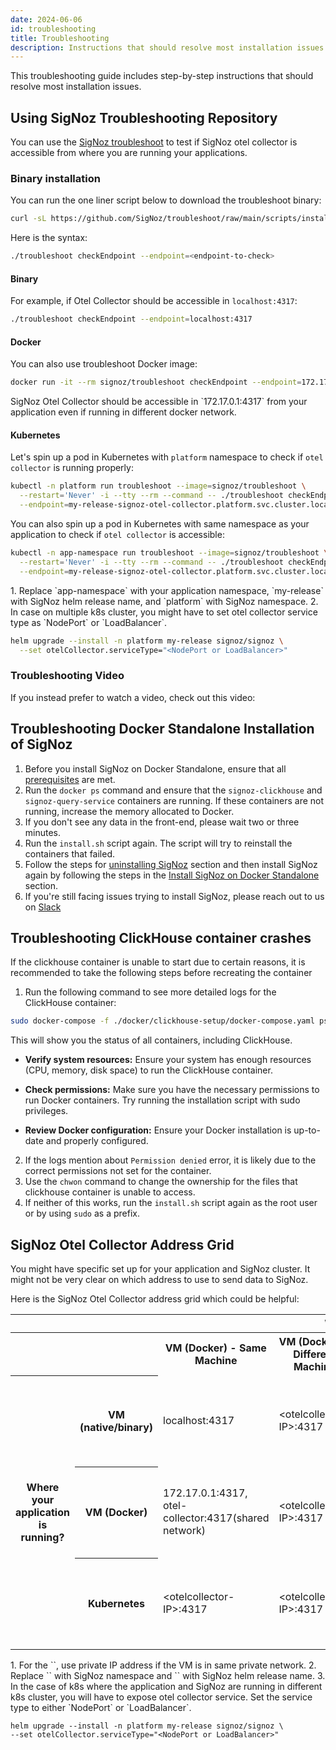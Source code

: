 ```yaml
---
date: 2024-06-06
id: troubleshooting
title: Troubleshooting
description: Instructions that should resolve most installation issues
---
```


This troubleshooting guide includes step-by-step instructions that should resolve most installation issues.

## Using SigNoz Troubleshooting Repository

You can use the [SigNoz troubleshoot](https://github.com/SigNoz/troubleshoot) to test if SigNoz otel collector
is accessible from where you are running your applications.

### Binary installation

You can run the one liner script below to download the troubleshoot binary:

```bash
curl -sL https://github.com/SigNoz/troubleshoot/raw/main/scripts/install.sh | bash
```

Here is the syntax:

```bash
./troubleshoot checkEndpoint --endpoint=<endpoint-to-check>
```

#### Binary

For example, if Otel Collector should be accessible in `localhost:4317`:

```bash
./troubleshoot checkEndpoint --endpoint=localhost:4317
```

#### Docker

You can also use troubleshoot Docker image:

```bash
docker run -it --rm signoz/troubleshoot checkEndpoint --endpoint=172.17.0.1:4317
```

<Admonition>
SigNoz Otel Collector should be accessible in `172.17.0.1:4317` from your application even if running in different docker network.
</Admonition>

#### Kubernetes

Let's spin up a pod in Kubernetes with `platform` namespace to check if `otel collector` is running properly:

```bash
kubectl -n platform run troubleshoot --image=signoz/troubleshoot \
  --restart='Never' -i --tty --rm --command -- ./troubleshoot checkEndpoint \
  --endpoint=my-release-signoz-otel-collector.platform.svc.cluster.local:4317
```

You can also spin up a pod in Kubernetes with same namespace as your application to check if `otel collector` is accessible:

```bash
kubectl -n app-namespace run troubleshoot --image=signoz/troubleshoot \
  --restart='Never' -i --tty --rm --command -- ./troubleshoot checkEndpoint \
  --endpoint=my-release-signoz-otel-collector.platform.svc.cluster.local:4317
```

<Admonition>
  1. Replace `app-namespace` with your application namespace, `my-release` with SigNoz helm release name, and `platform` with SigNoz namespace.
  2. In case on multiple k8s cluster, you might have to set otel collector service type as `NodePort` or `LoadBalancer`.
</Admonition>

```bash
helm upgrade --install -n platform my-release signoz/signoz \
  --set otelCollector.serviceType="<NodePort or LoadBalancer>"
```



### Troubleshooting Video

If you instead prefer to watch a video, check out this video:

 

<div style={{
  maxHeight:"535px",
  overflow:"hidden",
  postiton:"relative"
}}>
<YouTube id="Y7OkvmuTRQ8" mute={false} />
</div>




## Troubleshooting Docker Standalone Installation of SigNoz

1. Before you install SigNoz on Docker Standalone, ensure that all [prerequisites](/docs/install/docker/#prerequisites) are met.
2. Run the `docker ps` command and ensure that the `signoz-clickhouse` and `signoz-query-service` containers are running. If these containers are not running, increase the memory allocated to Docker.
3. If you don't see any data in the front-end, please wait two or three minutes.
4. Run the `install.sh` script again. The script will try to reinstall the containers that failed.
5. Follow the steps for [uninstalling SigNoz](/docs/operate/docker-standalone/#uninstall-signoz) section and then install SigNoz again by following the steps in the [Install SigNoz on Docker Standalone](/docs/install/docker) section.
6. If you're still facing issues trying to install SigNoz, please reach out to us on [Slack](https://signoz.io/slack) 

## Troubleshooting ClickHouse container crashes

If the clickhouse container is unable to start due to certain reasons, it is recommended to take the following steps before 
recreating the container

1. Run the following command to see more detailed logs for the ClickHouse container:
```bash
sudo docker-compose -f ./docker/clickhouse-setup/docker-compose.yaml ps -a
``` 
This will show you the status of all containers, including ClickHouse.

- **Verify system resources:** Ensure your system has enough resources (CPU, memory, disk space) to run the ClickHouse container.

- **Check permissions:** Make sure you have the necessary permissions to run Docker containers. Try running the installation script with sudo privileges.

- **Review Docker configuration:** Ensure your Docker installation is up-to-date and properly configured.

2. If the logs mention about `Permission denied` error, it is likely due to the correct permissions not set for the container.
3. Use the `chwon` command to change the ownership for the files that clickhouse container is unable to access.
4. If neither of this works, run the `install.sh` script again as the root user or by using `sudo` as a prefix.

## SigNoz Otel Collector Address Grid

You might have specific set up for your application and SigNoz cluster.
It might not be very clear on which address to use to send data to SigNoz.

Here is the SigNoz Otel Collector address grid which could be helpful:

<table class="custom-table">
    <thead>
        <tr>
            <th colspan="2"></th>
            <th colspan="4">Where SigNoz is installed?</th>
        </tr>
    </thead>
    <tbody>
    	<tr>
            <th colspan="2"></th>
        	<th>VM (Docker) - Same Machine</th>
            <th>VM (Docker) - Different Machine</th>
            <th>K8s (Same Cluster)</th>
            <th>K8s (Different Cluster)</th>
        </tr>
    	<tr>
            <th rowspan="4">Where your application is running?</th>
            <th>VM (native/binary)</th>
            <td>localhost:4317</td>
            <td>&lt;otelcollector-IP&gt;:4317</td>
            <td>&lt;k8s-node-IP>:&lt;otelcollector-node-port&gt;, &lt;k8s-loadbalancer-IP&gt;:4317</td>
            <td>&lt;k8s-node-IP>:&lt;otelcollector-node-port&gt;, &lt;k8s-loadbalancer-IP&gt;:4317</td>
        </tr>
        <tr>
            <th>VM (Docker)</th>
            <td>172.17.0.1:4317, otel-collector:4317(shared network)</td>
            <td>&lt;otelcollector-IP&gt;:4317</td>
            <td>&lt;k8s-node-IP&gt;:&lt;otelcollector-node-port&gt;, &lt;k8s-loadbalancer-IP&gt;:4317</td>
            <td>&lt;k8s-node-IP&gt;:&lt;otelcollector-node-port&gt;, &lt;k8s-loadbalancer-IP&gt;:4317</td>
        </tr>
        <tr>
            <th>Kubernetes</th>
            <td>&lt;otelcollector-IP&gt;:4317</td>
            <td>&lt;otelcollector-IP&gt;:4317</td>
            <td>&lt;release-name&gt;-signoz-otel-collector.&lt;namespace&gt;.svc.cluster.local:4317</td>
            <td>&lt;k8s-node-IP&gt;:&lt;otelcollector-node-port&gt;, &lt;k8s-loadbalancer-IP&gt;:4317</td>
        </tr>
    </tbody>
</table>


<Admonition>
1. For the `<otelcollector-IP>`, use private IP address if the VM is in same private network.
2. Replace `<namespace>` with SigNoz namespace and `<release-name>` with SigNoz helm
  release name.
3. In the case of k8s where the application and SigNoz are running in different k8s cluster, you will have to expose otel collector service.
  Set the service type to either `NodePort` or `LoadBalancer`.
</Admonition>

  ```
  helm upgrade --install -n platform my-release signoz/signoz \
  --set otelCollector.serviceType="<NodePort or LoadBalancer>"
  ```
